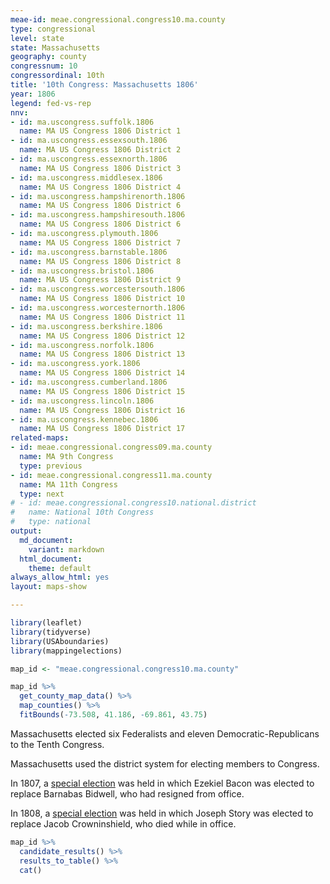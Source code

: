 ```yaml
---
meae-id: meae.congressional.congress10.ma.county
type: congressional
level: state
state: Massachusetts
geography: county
congressnum: 10
congressordinal: 10th
title: '10th Congress: Massachusetts 1806'
year: 1806
legend: fed-vs-rep
nnv:
- id: ma.uscongress.suffolk.1806
  name: MA US Congress 1806 District 1
- id: ma.uscongress.essexsouth.1806
  name: MA US Congress 1806 District 2
- id: ma.uscongress.essexnorth.1806
  name: MA US Congress 1806 District 3
- id: ma.uscongress.middlesex.1806
  name: MA US Congress 1806 District 4
- id: ma.uscongress.hampshirenorth.1806
  name: MA US Congress 1806 District 6
- id: ma.uscongress.hampshiresouth.1806
  name: MA US Congress 1806 District 6
- id: ma.uscongress.plymouth.1806
  name: MA US Congress 1806 District 7
- id: ma.uscongress.barnstable.1806
  name: MA US Congress 1806 District 8
- id: ma.uscongress.bristol.1806
  name: MA US Congress 1806 District 9
- id: ma.uscongress.worcestersouth.1806
  name: MA US Congress 1806 District 10
- id: ma.uscongress.worcesternorth.1806
  name: MA US Congress 1806 District 11
- id: ma.uscongress.berkshire.1806
  name: MA US Congress 1806 District 12
- id: ma.uscongress.norfolk.1806
  name: MA US Congress 1806 District 13
- id: ma.uscongress.york.1806
  name: MA US Congress 1806 District 14
- id: ma.uscongress.cumberland.1806
  name: MA US Congress 1806 District 15
- id: ma.uscongress.lincoln.1806
  name: MA US Congress 1806 District 16
- id: ma.uscongress.kennebec.1806
  name: MA US Congress 1806 District 17
related-maps:
- id: meae.congressional.congress09.ma.county
  name: MA 9th Congress
  type: previous
- id: meae.congressional.congress11.ma.county
  name: MA 11th Congress
  type: next
# - id: meae.congressional.congress10.national.district
#   name: National 10th Congress
#   type: national
output:
  md_document:
    variant: markdown
  html_document:
    theme: default
always_allow_html: yes
layout: maps-show

---
```


```r
library(leaflet)
library(tidyverse)
library(USAboundaries)
library(mappingelections)

map_id <- "meae.congressional.congress10.ma.county"
```

<div class="map">

```r
map_id %>%
  get_county_map_data() %>%
  map_counties() %>% 
  fitBounds(-73.508, 41.186, -69.861, 43.75)
```

</div>

Massachusetts elected six Federalists and eleven Democratic-Republicans to the Tenth Congress.

Massachusetts used the district system for electing members to Congress.

In 1807, a [special election](https://elections.lib.tufts.edu/catalog/tufts:ma.uscongress.berkshire.special.1807) was held in which Ezekiel Bacon was elected to replace Barnabas Bidwell, who had resigned from office.

In 1808, a [special election](https://elections.lib.tufts.edu/catalog/tufts:ma.uscongress.essexsouth.special.1808) was held in which Joseph Story was elected to replace Jacob Crowninshield, who died while in office.

<div class="results-table">

```r
map_id %>%
  candidate_results() %>%
  results_to_table() %>%
  cat()
```

</div>
